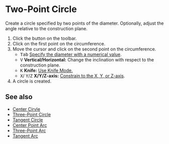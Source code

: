 
# Two-Point Circle

<Reference shortcut='' command='Two-Point Circle' button='Toolbar' />

Create a circle specified by two points of the diameter. Optionally, adjust the angle relative to the construction plane.

1. Click the button <ButtonIcon type="button-two-point-circle" /> on the toolbar.
2. Click on the first point on the circumference.
3. Move the cursor and click on the second point on the circumference.
   - <kbd>Tab</kbd> [Specify the diameter with a numerical value](./sketching-essentials#specify-dimensions-numerically).
   - <kbd>V</kbd> **Vertical/Horizontal:** Change the inclination with respect to the construction plane.
   - <kbd>K</kbd> **Knife:** [Use Knife Mode.](./sketching-essentials#use-knife-mode) 
   - <kbd>X</kbd>/ <kbd>Y</kbd>/<kbd>Z</kbd> **X/Y/Z-axis:** [Constrain to the X, Y, or Z-axis](./sketching-essentials#constrain-to-an-axis).
4. A circle is created.

<VideoPlayer fileName="two-point-circle"/>

## See also
- [Center Cirvle](./center-circle)
- [Three-Point Circle](./three-point-circle)
- [Tangent Circle](./tangent-circle)
- [Center Point Arc](./center-point-arc)
- [Three-Point Arc](./three-point-arc)
- [Tangent Arc](./tangent-arc)